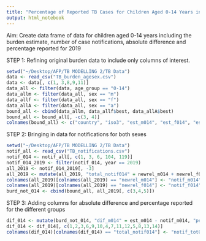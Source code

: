 ```yaml
---
title: "Percentage of Reported TB Cases for Children Aged 0-14 Years in 2019 including sex disaggregation"
output: html_notebook
---
```


Aim: Create data frame of data for children aged 0-14 years including the burden estimate, number of case notifications, absolute difference and percentage reported for 2019

STEP 1: Refining original burden data to include only columns of interest. 

```r
setwd("~/Desktop/AFP/TB MODELLING 2/TB Data")
data <- read_csv("TB_burden_agesex.csv")
data <- data[, c(1, 3,8,9,11)]
data_all <- filter(data, age_group == "0-14")
data_allm <- filter(data_all, sex == "m")
data_allf <- filter(data_all, sex == "f")
data_allA <- filter(data_all, sex == "a")
bound_all <- cbind(data_allm, data_allf$best, data_allA$best)
bound_all <- bound_all[, -c(3, 4)]
colnames(bound_all) <- c("country", "iso3", "est_m014", "est_f014", "est_tot_014")
```

STEP 2: Bringing in data for notifications for both sexes 

```r
setwd("~/Desktop/AFP/TB MODELLING 2/TB Data")
notif_all <- read_csv("TB_notifications.csv")
notif_014 <- notif_all[, c(1, 3, 6, 104, 119)]
notif_014_2019 <- filter(notif_014, year == 2019)
all_2019 <- notif_014_2019[, -3]
all_2019 <- mutate(all_2019, "total_notif014" = newrel_m014 + newrel_f014)
colnames(all_2019)[colnames(all_2019) == "newrel_m014"] <- "notif_m014"
colnames(all_2019)[colnames(all_2019) == "newrel_f014"] <- "notif_f014"
burd_not_014 <- cbind(bound_all, all_2019[, c(3,4,5)])
```

STEP 3: Adding columns for absolute difference and percentage reported for the different groups

```r
dif_014 <- mutate(burd_not_014, "dif_m014" = est_m014 - notif_m014, "perc_m014" = notif_m014/est_m014 * 100, "dif_f014" = est_f014 - notif_f014, "perc_f014" = notif_f014/est_f014 * 100, "dif_tot014" = est_tot_014 - total_notif014, "perc_tot014" = total_notif014/est_tot_014 * 100)
dif_014 <- dif_014[, c(1,2,3,6,9,10,4,7,11,12,5,8,13,14)]
colnames(dif_014)[colnames(dif_014) == "total_notif014"] <- "notif_tot014"
```

